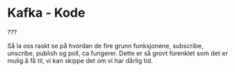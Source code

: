 # Kafka - Kode


???

Så la oss raskt se på hvordan de fire grunn funksjonene, subscribe, unscribe, publish og poll, ca fungerer.
Dette er så grovt forenklet som det er mulig å få til, vi kan skippe det om vi har dårlig tid.